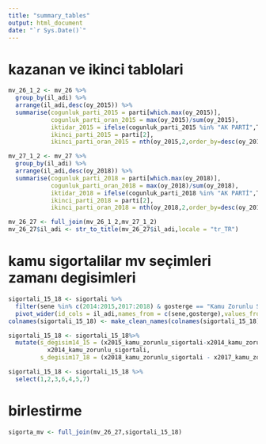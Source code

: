 ```yaml
---
title: "summary_tables"
output: html_document
date: "`r Sys.Date()`"
---
```

# kazanan ve ikinci tablolari
```r
mv_26_1_2 <- mv_26 %>% 
  group_by(il_adi) %>%  
  arrange(il_adi,desc(oy_2015)) %>%  
  summarise(cogunluk_parti_2015 = parti[which.max(oy_2015)],
            cogunluk_parti_oran_2015 = max(oy_2015)/sum(oy_2015),
            iktidar_2015 = ifelse(cogunluk_parti_2015 %in% "AK PARTİ",T,F),
            ikinci_parti_2015 = parti[2],
            ikinci_parti_oran_2015 = nth(oy_2015,2,order_by=desc(oy_2015))/sum(oy_2015))

mv_27_1_2 <- mv_27 %>% 
  group_by(il_adi) %>%  
  arrange(il_adi,desc(oy_2018)) %>%  
  summarise(cogunluk_parti_2018 = parti[which.max(oy_2018)],
            cogunluk_parti_oran_2018 = max(oy_2018)/sum(oy_2018),
            iktidar_2018 = ifelse(cogunluk_parti_2018 %in% "AK PARTİ",T,F),
            ikinci_parti_2018 = parti[2],
            ikinci_parti_oran_2018 = nth(oy_2018,2,order_by=desc(oy_2018))/sum(oy_2018))

mv_26_27 <- full_join(mv_26_1_2,mv_27_1_2)
mv_26_27$il_adi <- str_to_title(mv_26_27$il_adi,locale = "tr_TR")
```

# kamu sigortalilar mv seçimleri zamanı degisimleri
```r
sigortali_15_18 <- sigortali %>% 
  filter(sene %in% c(2014:2015,2017:2018) & gosterge == "Kamu Zorunlu Sigortalı") %>% 
  pivot_wider(id_cols = il_adi,names_from = c(sene,gosterge),values_from = sigortali)
colnames(sigortali_15_18) <- make_clean_names(colnames(sigortali_15_18))

sigortali_15_18 <- sigortali_15_18%>% 
  mutate(s_degisim14_15 = (x2015_kamu_zorunlu_sigortali-x2014_kamu_zorunlu_sigortali)/
           x2014_kamu_zorunlu_sigortali,
         s_degisim17_18 = (x2018_kamu_zorunlu_sigortali - x2017_kamu_zorunlu_sigortali)/ x2017_kamu_zorunlu_sigortali)

sigortali_15_18 <- sigortali_15_18 %>% 
  select(1,2,3,6,4,5,7)
```

# birlestirme
```r
sigorta_mv <- full_join(mv_26_27,sigortali_15_18)
```

